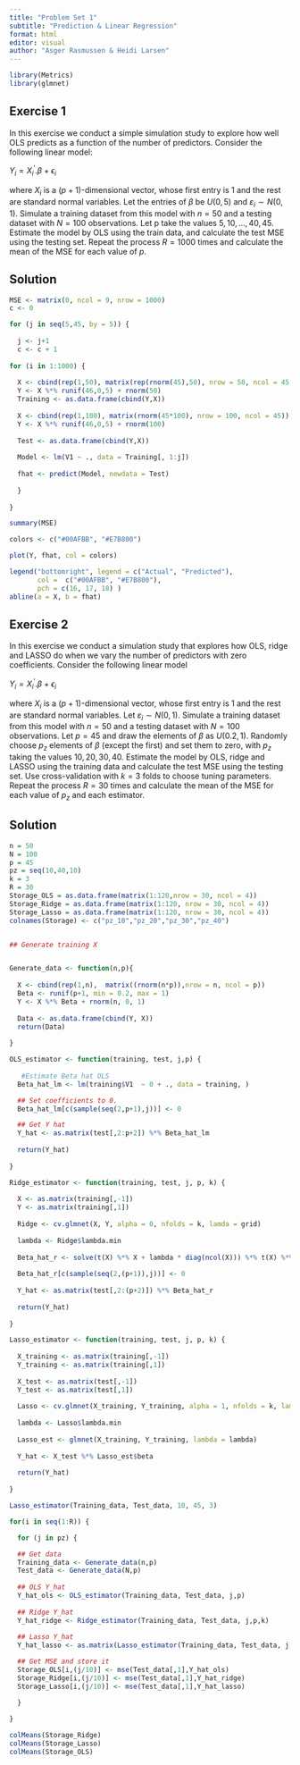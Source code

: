 ```yaml
---
title: "Problem Set 1"
subtitle: "Prediction & Linear Regression"
format: html
editor: visual
author: "Asger Rasmussen & Heidi Larsen"
---
```


```r
library(Metrics)
library(glmnet)
```

## Exercise 1

In this exercise we conduct a simple simulation study to explore how well OLS predicts as a function of the number of predictors. Consider the following linear model:

$Y_i = X^{'}_i. \beta + \epsilon_i$

where $X_i$ is a $(p + 1)$-dimensional vector, whose first entry is $1$ and the rest are standard normal variables. Let the entries of $β$ be $U (0, 5)$ and $ε_i ∼ N (0, 1)$. Simulate a training dataset from this model with $n = 50$ and a testing dataset with $N = 100$ observations. Let p take the values $5, 10, . . . , 40, 45.$ Estimate the model by OLS using the train data, and calculate the test MSE using the testing set. Repeat the process $R = 1 000$ times and calculate the mean of the MSE for each value of $p$.

## Solution

```r
MSE <- matrix(0, ncol = 9, nrow = 1000)
c <- 0

for (j in seq(5,45, by = 5)) {
  
  j <- j+1
  c <- c + 1
  
for (i in 1:1000) {
  
  X <- cbind(rep(1,50), matrix(rep(rnorm(45),50), nrow = 50, ncol = 45, byrow = FALSE))
  Y <- X %*% runif(46,0,5) + rnorm(50)
  Training <- as.data.frame(cbind(Y,X))
  
  X <- cbind(rep(1,100), matrix(rnorm(45*100), nrow = 100, ncol = 45))
  Y <- X %*% runif(46,0,5) + rnorm(100)
  
  Test <- as.data.frame(cbind(Y,X))
  
  Model <- lm(V1 ~ ., data = Training[, 1:j])
  
  fhat <- predict(Model, newdata = Test)
  
  }
  
}

summary(MSE)

colors <- c("#00AFBB", "#E7B800")

plot(Y, fhat, col = colors)

legend("bottomright", legend = c("Actual", "Predicted"),
       col =  c("#00AFBB", "#E7B800"),
       pch = c(16, 17, 18) )
abline(a = X, b = fhat)
```

## Exercise 2

In this exercise we conduct a simulation study that explores how OLS, ridge and LASSO do when we vary the number of predictors with zero coefficients. Consider the following linear model

$Y_i = X^{'}_i. \beta + \epsilon_i$

where $X_i$ is a $(p + 1)$-dimensional vector, whose first entry is $1$ and the rest are standard normal variables. Let $ε_i ∼ N (0, 1)$. Simulate a training dataset from this model with $n = 50$ and a testing dataset with $N = 100$ observations. Let $p = 45$ and draw the elements of $β$ as $U (0.2, 1).$ Randomly choose $p_z$ elements of $β$ (except the first) and set them to zero, with $p_z$ taking the values $10, 20, 30, 40.$ Estimate the model by OLS, ridge and LASSO using the training data and calculate the test MSE using the testing set. Use cross-validation with $k = 3$ folds to choose tuning parameters. Repeat the process $R = 30$ times and calculate the mean of the MSE for each value of $p_z$ and each estimator.

## Solution

```r

n = 50
N = 100
p = 45
pz = seq(10,40,10)
k = 3
R = 30
Storage_OLS = as.data.frame(matrix(1:120,nrow = 30, ncol = 4))
Storage_Ridge = as.data.frame(matrix(1:120, nrow = 30, ncol = 4))
Storage_Lasso = as.data.frame(matrix(1:120, nrow = 30, ncol = 4))
colnames(Storage) <- c("pz_10","pz_20","pz_30","pz_40")


## Generate training X


Generate_data <- function(n,p){
  
  X <- cbind(rep(1,n),  matrix((rnorm(n*p)),nrow = n, ncol = p))
  Beta <- runif(p+1, min = 0.2, max = 1)
  Y <- X %*% Beta + rnorm(n, 0, 1)
  
  Data <- as.data.frame(cbind(Y, X))
  return(Data)
  
}

OLS_estimator <- function(training, test, j,p) {
  
   #Estimate Beta hat OLS
  Beta_hat_lm <- lm(training$V1  ~ 0 + ., data = training, )

  ## Set coefficients to 0.
  Beta_hat_lm[c(sample(seq(2,p+1),j))] <- 0 

  ## Get Y hat
  Y_hat <- as.matrix(test[,2:p+2]) %*% Beta_hat_lm
  
  return(Y_hat)
  
}

Ridge_estimator <- function(training, test, j, p, k) {
  
  X <- as.matrix(training[,-1])
  Y <- as.matrix(training[,1])
  
  Ridge <- cv.glmnet(X, Y, alpha = 0, nfolds = k, lamda = grid)
  
  lambda <- Ridge$lambda.min
  
  Beta_hat_r <- solve(t(X) %*% X + lambda * diag(ncol(X))) %*% t(X) %*% Y
  
  Beta_hat_r[c(sample(seq(2,(p+1)),j))] <- 0
  
  Y_hat <- as.matrix(test[,2:(p+2)]) %*% Beta_hat_r
  
  return(Y_hat)
  
}

Lasso_estimator <- function(training, test, j, p, k) {
  
  X_training <- as.matrix(training[,-1])
  Y_training <- as.matrix(training[,1])
  
  X_test <- as.matrix(test[,-1])
  Y_test <- as.matrix(test[,1])
  
  Lasso <- cv.glmnet(X_training, Y_training, alpha = 1, nfolds = k, lamda = grid)
  
  lambda <- Lasso$lambda.min
  
  Lasso_est <- glmnet(X_training, Y_training, lambda = lambda)
  
  Y_hat <- X_test %*% Lasso_est$beta 
  
  return(Y_hat)
  
}

Lasso_estimator(Training_data, Test_data, 10, 45, 3)

for(i in seq(1:R)) {

  for (j in pz) {

  ## Get data
  Training_data <- Generate_data(n,p)
  Test_data <- Generate_data(N,p)
  
  ## OLS Y_hat
  Y_hat_ols <- OLS_estimator(Training_data, Test_data, j,p)
  
  ## Ridge Y_hat
  Y_hat_ridge <- Ridge_estimator(Training_data, Test_data, j,p,k)
  
  ## Lasso Y_hat
  Y_hat_lasso <- as.matrix(Lasso_estimator(Training_data, Test_data, j,p,k))

  ## Get MSE and store it
  Storage_OLS[i,(j/10)] <- mse(Test_data[,1],Y_hat_ols)
  Storage_Ridge[i,(j/10)] <- mse(Test_data[,1],Y_hat_ridge)
  Storage_Lasso[i,(j/10)] <- mse(Test_data[,1],Y_hat_lasso)

  }
  
}

colMeans(Storage_Ridge)
colMeans(Storage_Lasso)
colMeans(Storage_OLS)
```

\

\

\

\

\

## 

